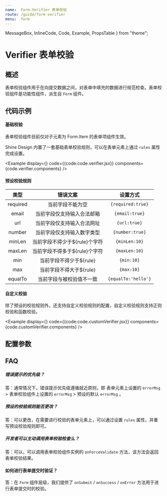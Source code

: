 ```yaml
---
name:  Form.Verifier 表单校验
route: /guide/form-verifier
menu:  form
---
```


  MessageBox,
  InlineCode,
  Code,
  Example,
  PropsTable
} from "theme";

# Verifier 表单校验

## 概述

表单校验组件用于在向提交数据之间，对表单中填充的数据进行规范检查。表单校验组件是功能性组件，派生自 `Form` 组件。

## 代码示例

#### 基础校验

<MessageBox messageType="danger">
  表单校验组件目前仅对子元素为 Form.Item 的表单项组件生效。
</MessageBox>

Shine Design 内置了一套基础表单校验规则，可以在表单元素上通过 `rules` 属性完成设置。

<Example 
  display={<VerifierDemo />}
  code={{code:code.verifier.jsx}}
  components={code.verifier.components}
/>


#### 预设校验规则

|  类型  |     错误文案     | 设置方式  |
| :----: | :------------: | :---:
| required |      当前字段不能为空      | `{required:true}` |
| email | 当前字段仅支持输入合法邮箱 |  `{email:true}` |
| url |       当前字段仅支持输入合法网址       | `{url:true}` |
| number |       当前字段仅支持输入数字类型       | `{number:true}` |
| minLen |       当前字段不得少于${rule}个字符       | `{minLen:10}` |
| maxLen |       当前字段不得多于${rule}个字符       | `{maxLen:10}` |
| min |       当前字段不得少于${rule}       | `{min:10}` |
| max |       当前字段不得大于${rule}      | `{max:10}` |
| equalTo |       当前字段与被校验值不一致     | `{equalTo:'hello'}` |

#### 自定义校验

除了预设的校验规则外，还支持自定义校验规则的配置，自定义校验规则支持正则校验和函数校验。

<Example 
  display={<CustomVerifierDemo />}
  code={{code:code.customVerifier.jsx}}
  components={code.customVerifier.components}
/>

## 配置参数

<PropsTable of={Form.Verifier} />

## FAQ

##### 错误提示的优先级？
答：通常情况下，错误提示优先级遵循就近原则，即 表单元素上设置的 `errorMsg` > 表单校验组件上设置的 `errorMsg` > 预设的默认 `errorMsg` 。

##### 预设的校验规则能否更改？
答：可以更改，在需要进行校验的表单元素上，可以通过设置 `rules` 属性，并重写预设校验规则即可。

##### 开发者可以主动调用表单校验检查么？
答：可以，可以调用表单校验组件实例的 `onForceValidate` 方法，该方法会返回表单校验结果。

#### 如何进行表单提交时验证？
答：在 `Form` 组件层级，我们提供了 `onSubmit` / `onSuccess` / `onError` 方法用于进行表单提交时的校验。
